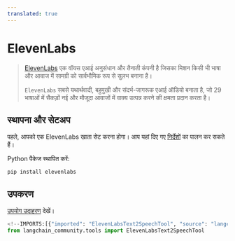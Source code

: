 ```yaml
---
translated: true
---
```


# ElevenLabs

>[ElevenLabs](https://elevenlabs.io/about) एक वॉयस एआई अनुसंधान और तैनाती कंपनी है
> जिसका मिशन किसी भी भाषा और आवाज में सामग्री को सार्वभौमिक रूप से सुलभ बनाना है।
>
>`ElevenLabs` सबसे यथार्थवादी, बहुमुखी और संदर्भ-जागरूक
> एआई ऑडियो बनाता है, जो 29 भाषाओं में सैकड़ों नई और मौजूदा आवाजों में वाक्य उत्पन्न करने की क्षमता प्रदान करता है।

## स्थापना और सेटअप

पहले, आपको एक ElevenLabs खाता सेट करना होगा। आप यहां दिए गए
[निर्देशों](https://docs.elevenlabs.io/welcome/introduction) का पालन कर सकते हैं।

Python पैकेज स्थापित करें:

```bash
pip install elevenlabs
```

## उपकरण

[उपयोग उदाहरण](/docs/integrations/tools/eleven_labs_tts) देखें।

```python
<!--IMPORTS:[{"imported": "ElevenLabsText2SpeechTool", "source": "langchain_community.tools", "docs": "https://api.python.langchain.com/en/latest/tools/langchain_community.tools.eleven_labs.text2speech.ElevenLabsText2SpeechTool.html", "title": "ElevenLabs"}]-->
from langchain_community.tools import ElevenLabsText2SpeechTool
```
